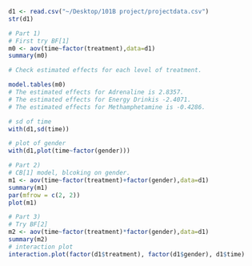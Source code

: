 

```r
d1 <- read.csv("~/Desktop/101B project/projectdata.csv")
str(d1)

# Part 1)
# First try BF[1]
m0 <- aov(time~factor(treatment),data=d1)
summary(m0)

# Check estimated effects for each level of treatment.

model.tables(m0)
# The estimated effects for Adrenaline is 2.8357.
# The estimated effects for Energy Drinkis -2.4071.
# The estimated effects for Methamphetamine is -0.4286.

# sd of time
with(d1,sd(time))

# plot of gender
with(d1,plot(time~factor(gender)))

# Part 2) 
# CB[1] model, blcoking on gender.
m1 <- aov(time~factor(treatment)+factor(gender),data=d1)
summary(m1)
par(mfrow = c(2, 2))
plot(m1)

# Part 3)
# Try BF[2] 
m2 <- aov(time~factor(treatment)*factor(gender),data=d1)
summary(m2)
# interaction plot
interaction.plot(factor(d1$treatment), factor(d1$gender), d1$time)
```



